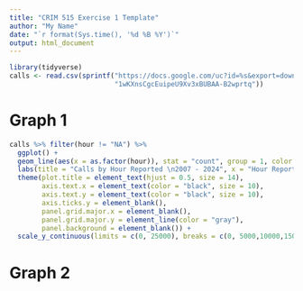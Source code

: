 ```yaml
---
title: "CRIM 515 Exercise 1 Template"
author: "My Name"
date: "`r format(Sys.time(), '%d %B %Y')`"
output: html_document
---
```


```r
library(tidyverse)
calls <- read.csv(sprintf("https://docs.google.com/uc?id=%s&export=download", 
                          "1wKXnsCgcEuipeU9Xv3xBUBAA-B2wprtq"))
```

# Graph 1
```r
calls %>% filter(hour != "NA") %>%
  ggplot() +
  geom_line(aes(x = as.factor(hour)), stat = "count", group = 1, color = "blue", size = 1) +
  labs(title = "Calls by Hour Reported \n2007 - 2024", x = "Hour Reported", y = "Number of Calls (Thousands)") +
  theme(plot.title = element_text(hjust = 0.5, size = 14),
        axis.text.x = element_text(color = "black", size = 10),
        axis.text.y = element_text(color = "black", size = 10),
        axis.ticks.y = element_blank(),
        panel.grid.major.x = element_blank(),
        panel.grid.major.y = element_line(color = "gray"),
        panel.background = element_blank()) +
  scale_y_continuous(limits = c(0, 25000), breaks = c(0, 5000,10000,15000,20000,25000), labels = c(0,5,10,15,20,25))
```

# Graph 2
```r

```

